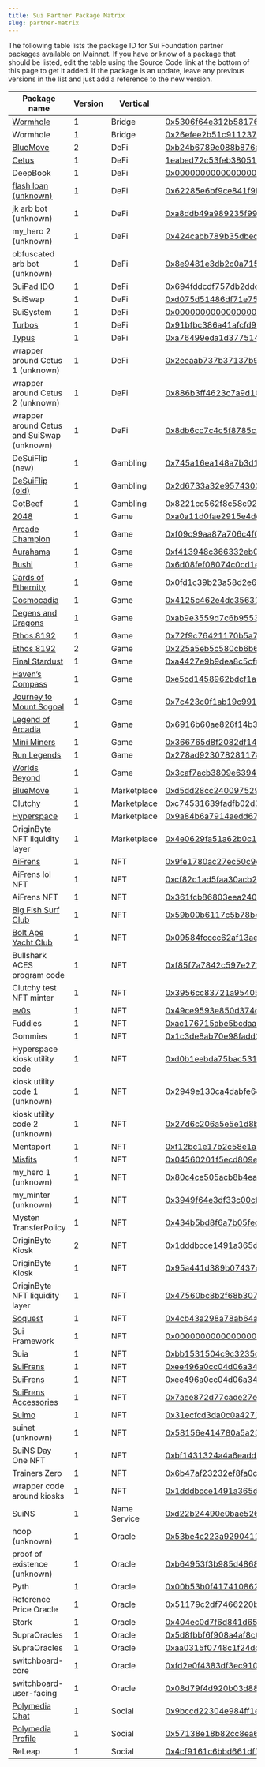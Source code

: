 ```yaml
---
title: Sui Partner Package Matrix
slug: partner-matrix
---
```


The following table lists the package ID for Sui Foundation partner packages available on Mainnet. If you have or know of a package that should be listed, edit the table using the Source Code link at the bottom of this page to get it added. If the package is an update, leave any previous versions in the list and just add a reference to the new version.

| Package name                                                           | Version | Vertical     | Package ID                                                                                                                                                              |
| ---------------------------------------------------------------------- | ------- | ------------ | ----------------------------------------------------------------------------------------------------------------------------------------------------------------------- |
| [Wormhole](https://www.portalbridge.com/sui/)                          | 1       | Bridge       | [0x5306f64e312b581766351c07af79c72fcb1cd25147157fdc2f8ad76de9a3fb6a](https://suiexplorer.com/object/0x5306f64e312b581766351c07af79c72fcb1cd25147157fdc2f8ad76de9a3fb6a) |
| Wormhole                                                               | 1       | Bridge       | [0x26efee2b51c911237888e5dc6702868abca3c7ac12c53f76ef8eba0697695e3d](https://suiexplorer.com/object/0x26efee2b51c911237888e5dc6702868abca3c7ac12c53f76ef8eba0697695e3d) |
| [BlueMove](https://sui.bluemove.net/)                                  | 2       | DeFi         | [0xb24b6789e088b876afabca733bed2299fbc9e2d6369be4d1acfa17d8145454d9](https://suiexplorer.com/object/0xb24b6789e088b876afabca733bed2299fbc9e2d6369be4d1acfa17d8145454d9) |
| [Cetus](https://www.cetus.zone/)                                       | 1       | DeFi         | [1eabed72c53feb3805120a081dc15963c204dc8d091542592abaf7a35689b2fb](https://suiexplorer.com/object/1eabed72c53feb3805120a081dc15963c204dc8d091542592abaf7a35689b2fb)     |
| DeepBook                                                               | 1       | DeFi         | [0x000000000000000000000000000000000000000000000000000000000000dee9](https://suiexplorer.com/object/0x000000000000000000000000000000000000000000000000000000000000dee9) |
| [flash loan (unknown)](-)                                              | 1       | DeFi         | [0x62285e6bf9ce841f9bf98b7e3a8e4478e02219135cf2bc1ccaf409ec5883f7b6](https://suiexplorer.com/object/0x62285e6bf9ce841f9bf98b7e3a8e4478e02219135cf2bc1ccaf409ec5883f7b6) |
| jk arb bot (unknown)                                                   | 1       | DeFi         | [0xa8ddb49a989235f99c1100cad86e79685aca4cde696d1c4f084296917b2d0813](https://suiexplorer.com/object/0xa8ddb49a989235f99c1100cad86e79685aca4cde696d1c4f084296917b2d0813) |
| my_hero 2 (unknown)                                                    | 1       | DeFi         | [0x424cabb789b35dbed3539852f856bfcfa790dcf19a44c9f1a7071ab46f37c10b](https://suiexplorer.com/object/0x424cabb789b35dbed3539852f856bfcfa790dcf19a44c9f1a7071ab46f37c10b) |
| obfuscated arb bot (unknown)                                           | 1       | DeFi         | [0x8e9481e3db2c0a715a19ec4dc912b96eeea1803d531eaef3cc7d6b918035dfcf](https://suiexplorer.com/object/0x8e9481e3db2c0a715a19ec4dc912b96eeea1803d531eaef3cc7d6b918035dfcf) |
| [SuiPad IDO](https://www.suipad.xyz/)                                  | 1       | DeFi         | [0x694fddcdf757db2ddc951ba5c8c3076f9d0e48c6895ff57f6c0888896814ccf2](https://suiexplorer.com/object/0x694fddcdf757db2ddc951ba5c8c3076f9d0e48c6895ff57f6c0888896814ccf2) |
| SuiSwap                                                                | 1       | DeFi         | [0xd075d51486df71e750872b4edf82ea3409fda397ceecc0b6aedf573d923c54a0](https://suiexplorer.com/object/0xd075d51486df71e750872b4edf82ea3409fda397ceecc0b6aedf573d923c54a0) |
| SuiSystem                                                              | 1       | DeFi         | [0x0000000000000000000000000000000000000000000000000000000000000003](https://suiexplorer.com/object/0x0000000000000000000000000000000000000000000000000000000000000003) |
| [Turbos](https://turbos.finance/)                                      | 1       | DeFi         | [0x91bfbc386a41afcfd9b2533058d7e915a1d3829089cc268ff4333d54d6339ca1](https://suiexplorer.com/object/0x91bfbc386a41afcfd9b2533058d7e915a1d3829089cc268ff4333d54d6339ca1) |
| [Typus](https://typus.finance/)                                        | 1       | DeFi         | [0xa76499eda1d37751473de5f30e106f35943ada2f6ea764861243e7f5aa5bcc97](https://suiexplorer.com/object/0xa76499eda1d37751473de5f30e106f35943ada2f6ea764861243e7f5aa5bcc97) |
| wrapper around Cetus 1 (unknown)                                       | 1       | DeFi         | [0x2eeaab737b37137b94bfa8f841f92e36a153641119da3456dec1926b9960d9be](https://suiexplorer.com/object/0x2eeaab737b37137b94bfa8f841f92e36a153641119da3456dec1926b9960d9be) |
| wrapper around Cetus 2 (unknown)                                       | 1       | DeFi         | [0x886b3ff4623c7a9d101e0470012e0612621fbc67fa4cedddd3b17b273e35a50e](https://suiexplorer.com/object/0x886b3ff4623c7a9d101e0470012e0612621fbc67fa4cedddd3b17b273e35a50e) |
| wrapper around Cetus and SuiSwap (unknown)                             | 1       | DeFi         | [0x8db6cc7c4c5f8785c2ceaafbaad71e6fcf99b16e45478f8094c39893bcc1dcec](https://suiexplorer.com/object/0x8db6cc7c4c5f8785c2ceaafbaad71e6fcf99b16e45478f8094c39893bcc1dcec) |
| DeSuiFlip (new)                                                        | 1       | Gambling     | [0x745a16ea148a7b3d1f6e68d0f16237f954e99197cd0ffb96e70c994c946d60d1](https://suiexplorer.com/object/0x745a16ea148a7b3d1f6e68d0f16237f954e99197cd0ffb96e70c994c946d60d1) |
| [DeSuiFlip (old)](https://desuicoinflip.io/)                           | 1       | Gambling     | [0x2d6733a32e957430324196dc5d786d7c839f3c7bbfd92b83c469448b988413b1](https://suiexplorer.com/object/0x2d6733a32e957430324196dc5d786d7c839f3c7bbfd92b83c469448b988413b1) |
| [GotBeef](https://gotbeef.app/)                                        | 1       | Gambling     | [0x8221cc562f8c58c922c6a40ecbc7e2f16b0159fb683470c22e96d21a0dc52beb](https://suiexplorer.com/object/0x8221cc562f8c58c922c6a40ecbc7e2f16b0159fb683470c22e96d21a0dc52beb) |
| [2048](https://s2048.xyz/)                                             | 1       | Game         | [0xa0a11d0fae2915e4decd8fcd324b70d4895085ac114cd99b3e751a91b483e9b4](https://suiexplorer.com/object/0xa0a11d0fae2915e4decd8fcd324b70d4895085ac114cd99b3e751a91b483e9b4) |
| [Arcade Champion](https://www.bluejaygames.com/)                       | 1       | Game         | [0xf09c99aa87a706c4f010c8c6b86d0249ccf670a138dcbcc7af9f4da8573019fe](https://suiexplorer.com/object/0xf09c99aa87a706c4f010c8c6b86d0249ccf670a138dcbcc7af9f4da8573019fe) |
| [Aurahama](https://www.projecteluune.com/)                             | 1       | Game         | [0xf413948c366332eb0b4de5f2c55dafb21bdfdb8f255ac222ac27a82df7a889ca](https://suiexplorer.com/object/0xf413948c366332eb0b4de5f2c55dafb21bdfdb8f255ac222ac27a82df7a889ca) |
| [Bushi](https://www.playbushi.io/)                                     | 1       | Game         | [0x6d08fef08074c0cd1eba57c46c5903c2fdc3e3a6680ef46d6f6abc7ec1669aee](https://suiexplorer.com/object/0x6d08fef08074c0cd1eba57c46c5903c2fdc3e3a6680ef46d6f6abc7ec1669aee) |
| [Cards of Ethernity](https://coe.gg/)                                  | 1       | Game         | [0x0fd1c39b23a58d2e61d79e8ceae1d9a3548fbf86f1eccaa8e682c304c3d16613](https://suiexplorer.com/object/0x0fd1c39b23a58d2e61d79e8ceae1d9a3548fbf86f1eccaa8e682c304c3d16613) |
| [Cosmocadia](https://www.cosmocadia.io/)                               | 1       | Game         | [0x4125c462e4dc35631e7b31dc0c443930bd96fbd24858d8e772ff5b225c55a792](https://suiexplorer.com/object/0x4125c462e4dc35631e7b31dc0c443930bd96fbd24858d8e772ff5b225c55a792) |
| [Degens and Dragons](https://degensdragonsgame.com/)                   | 1       | Game         | [0xab9e3559d7c6b9553624c7dd746ab50713ca00539ec71791882e436d11857999](https://suiexplorer.com/object/0xab9e3559d7c6b9553624c7dd746ab50713ca00539ec71791882e436d11857999) |
| [Ethos 8192](https://sui8192.ethoswallet.xyz/)                         | 1       | Game         | [0x72f9c76421170b5a797432ba9e1b3b2e2b7cf6faa26eb955396c773af2479e1e](https://suiexplorer.com/object/0x72f9c76421170b5a797432ba9e1b3b2e2b7cf6faa26eb955396c773af2479e1e) |
| [Ethos 8192](https://sui8192.ethoswallet.xyz/)                         | 2       | Game         | [0x225a5eb5c580cb6b6c44ffd60c4d79021e79c5a6cea7eb3e60962ee5f9bc6cb2](https://suiexplorer.com/object/0x225a5eb5c580cb6b6c44ffd60c4d79021e79c5a6cea7eb3e60962ee5f9bc6cb2) |
| [Final Stardust](https://finalstardust.com/)                           | 1       | Game         | [0xa4427e9b9dea8c5cfa919cdbc3831a8469de90c83f07e6981e644ee062de0952](https://suiexplorer.com/object/0xa4427e9b9dea8c5cfa919cdbc3831a8469de90c83f07e6981e644ee062de0952) |
| [Haven’s Compass](https://www.havenscompass.com/)                      | 1       | Game         | [0xe5cd1458962bdcf1a6aaa455f4f6607d4d6a6fddc230bba9f5c9fe7645732050](https://suiexplorer.com/object/0xe5cd1458962bdcf1a6aaa455f4f6607d4d6a6fddc230bba9f5c9fe7645732050) |
| [Journey to Mount Sogoal](https://journey.polymedia.app/)              | 1       | Game         | [0x7c423c0f1ab19c99155c24e98fdb971453b699c90ab579b23b38103060ea26db](https://suiexplorer.com/object/0x7c423c0f1ab19c99155c24e98fdb971453b699c90ab579b23b38103060ea26db) |
| [Legend of Arcadia](https://legendofarcadia.io/)                       | 1       | Game         | [0x6916b60ae826f14b3e2d7aa9c7eaf491a489379e2357c2819f48dde75a45ab58](https://suiexplorer.com/object/0x6916b60ae826f14b3e2d7aa9c7eaf491a489379e2357c2819f48dde75a45ab58) |
| [Mini Miners](https://sui.miniminersgame.com/)                         | 1       | Game         | [0x366765d8f2082df14f5c23593537d7a186268b8c624817bacfdc0cdc595db29f](https://suiexplorer.com/object/0x366765d8f2082df14f5c23593537d7a186268b8c624817bacfdc0cdc595db29f) |
| [Run Legends](https://www.talofagames.com/play)                        | 1       | Game         | [0x278ad923078281178b8b79d7c57417e2cb0db7a499533b09aa895e93fd4362f9](https://suiexplorer.com/object/0x278ad923078281178b8b79d7c57417e2cb0db7a499533b09aa895e93fd4362f9) |
| [Worlds Beyond](https://worldsbeyondnft.com/)                          | 1       | Game         | [0x3caf7acb3809e63944c8d9b6b950d6e2b09a1e53f77e6d027aa4f81410ef833a](https://suiexplorer.com/object/0x3caf7acb3809e63944c8d9b6b950d6e2b09a1e53f77e6d027aa4f81410ef833a) |
| [BlueMove](https://sui.bluemove.net/)                                  | 1       | Marketplace  | [0xd5dd28cc24009752905689b2ba2bf90bfc8de4549b9123f93519bb8ba9bf9981](https://suiexplorer.com/object/0xd5dd28cc24009752905689b2ba2bf90bfc8de4549b9123f93519bb8ba9bf9981) |
| [Clutchy](https://clutchy.io/)                                         | 1       | Marketplace  | [0xc74531639fadfb02d30f05f37de4cf1e1149ed8d23658edd089004830068180b](https://suiexplorer.com/object/0xc74531639fadfb02d30f05f37de4cf1e1149ed8d23658edd089004830068180b) |
| [Hyperspace](https://sui.hyperspace.xyz/)                              | 1       | Marketplace  | [0x9a84b6a7914aedd6741e73cc2ca23cbc77e22ed3c5f884c072a51868fedde45b](https://suiexplorer.com/object/0x9a84b6a7914aedd6741e73cc2ca23cbc77e22ed3c5f884c072a51868fedde45b) |
| OriginByte NFT liquidity layer                                         | 1       | Marketplace  | [0x4e0629fa51a62b0c1d7c7b9fc89237ec5b6f630d7798ad3f06d820afb93a995a](https://suiexplorer.com/object/0x4e0629fa51a62b0c1d7c7b9fc89237ec5b6f630d7798ad3f06d820afb93a995a) |
| [AiFrens](https://suifrens.ai/)                                        | 1       | NFT          | [0x9fe1780ac27ec50c9c441fb31822f5c148f841f09ee455c6a0daf7c634a30a27](https://suiexplorer.com/object/0x9fe1780ac27ec50c9c441fb31822f5c148f841f09ee455c6a0daf7c634a30a27) |
| AiFrens lol NFT                                                        | 1       | NFT          | [0xcf82c1ad5faa30acb2f18394f7cfaf5e5c0c2416d68ebcf01a78c83c385a682c](https://suiexplorer.com/object/0xcf82c1ad5faa30acb2f18394f7cfaf5e5c0c2416d68ebcf01a78c83c385a682c) |
| AiFrens NFT                                                            | 1       | NFT          | [0x361fcb86803eea2403007250638f3c8427249168ac77fee74b7129bdc05b2586](https://suiexplorer.com/object/0x361fcb86803eea2403007250638f3c8427249168ac77fee74b7129bdc05b2586) |
| [Big Fish Surf Club](https://twitter.com/bigfishsurfclub)              | 1       | NFT          | [0x59b00b6117c5b78b410fbab053b24fdcb4e2c6b452d089c0283fbec712c8c40b](https://suiexplorer.com/object/0x59b00b6117c5b78b410fbab053b24fdcb4e2c6b452d089c0283fbec712c8c40b) |
| [Bolt Ape Yacht Club](https://suiboltapeyc.com/)                       | 1       | NFT          | [0x09584fcccc62af13aeb6b656a4c9ae0e93ba7c873eb7b74069cc7c30e5093c38](https://suiexplorer.com/object/0x09584fcccc62af13aeb6b656a4c9ae0e93ba7c873eb7b74069cc7c30e5093c38) |
| Bullshark ACES program code                                            | 1       | NFT          | [0xf85f7a7842c597e272c01d53866f30077d814eb587a56f1a52e58538c4739f80](https://suiexplorer.com/object/0xf85f7a7842c597e272c01d53866f30077d814eb587a56f1a52e58538c4739f80) |
| Clutchy test NFT minter                                                | 1       | NFT          | [0x3956cc83721a954057ac2ee162924667acc49361bba4dc063014adeb74d4faec](https://suiexplorer.com/object/0x3956cc83721a954057ac2ee162924667acc49361bba4dc063014adeb74d4faec) |
| [ev0s](https://ev0s.gitbook.io/ev0s/)                                  | 1       | NFT          | [0x49ce9593e850d374d4b7fc6813312760aee0d4e7816b9e082efc7563bca96e94](https://suiexplorer.com/object/0x49ce9593e850d374d4b7fc6813312760aee0d4e7816b9e082efc7563bca96e94) |
| Fuddies                                                                | 1       | NFT          | [0xac176715abe5bcdaae627c5048958bbe320a8474f524674f3278e31af3c8b86b](https://suiexplorer.com/object/0xac176715abe5bcdaae627c5048958bbe320a8474f524674f3278e31af3c8b86b) |
| Gommies                                                                | 1       | NFT          | [0x1c3de8ab70e98fadd2c46b98bd617908c41ae0d13f11d6fec158153d0e127279](https://suiexplorer.com/object/0x1c3de8ab70e98fadd2c46b98bd617908c41ae0d13f11d6fec158153d0e127279) |
| Hyperspace kiosk utility code                                          | 1       | NFT          | [0xd0b1eebda75bac531c58c1d94ef0f14d3386413ba95503b6961d85c6f9f1ed7d](https://suiexplorer.com/object/0xd0b1eebda75bac531c58c1d94ef0f14d3386413ba95503b6961d85c6f9f1ed7d) |
| kiosk utility code 1 (unknown)                                         | 1       | NFT          | [0x2949e130ca4dabfe6448173758468a3e45ea3f070e3264f112b51c023f3ecf9f](https://suiexplorer.com/object/0x2949e130ca4dabfe6448173758468a3e45ea3f070e3264f112b51c023f3ecf9f) |
| kiosk utility code 2 (unknown)                                         | 1       | NFT          | [0x27d6c206a5e5e1d8be1fc369c3c57968e210b87c97290c2ec9fce14a62d2ac1a](https://suiexplorer.com/object/0x27d6c206a5e5e1d8be1fc369c3c57968e210b87c97290c2ec9fce14a62d2ac1a) |
| Mentaport                                                              | 1       | NFT          | [0xf12bc1e17b2c58e1ab714f9df8d0b498551a58e05faa73de64c5dbe24d585a13](https://suiexplorer.com/object/0xf12bc1e17b2c58e1ab714f9df8d0b498551a58e05faa73de64c5dbe24d585a13) |
| [Misfits](https://misfits.land/)                                       | 1       | NFT          | [0x04560201f5ecd809e10466b4b45dd76c577c19f3d9ffae63f64eb8cdc93a501f](https://suiexplorer.com/object/0x04560201f5ecd809e10466b4b45dd76c577c19f3d9ffae63f64eb8cdc93a501f) |
| my_hero 1 (unknown)                                                    | 1       | NFT          | [0x80c4ce505acb8b4ea0fa5899b4ca2c2ea98e76926c6fe2500ad9f7f4ee0aba56](https://suiexplorer.com/object/0x80c4ce505acb8b4ea0fa5899b4ca2c2ea98e76926c6fe2500ad9f7f4ee0aba56) |
| my_minter (unknown)                                                    | 1       | NFT          | [0x3949f64e3df33c00cf978163cbc748dd5108f72d72490b4ca760acdd41c1e45c](https://suiexplorer.com/object/0x3949f64e3df33c00cf978163cbc748dd5108f72d72490b4ca760acdd41c1e45c) |
| Mysten TransferPolicy                                                  | 1       | NFT          | [0x434b5bd8f6a7b05fede0ff46c6e511d71ea326ed38056e3bcd681d2d7c2a7879](https://suiexplorer.com/object/0x434b5bd8f6a7b05fede0ff46c6e511d71ea326ed38056e3bcd681d2d7c2a7879) |
| OriginByte Kiosk                                                       | 2       | NFT          | [0x1dddbcce1491a365d931a0dc6a64db596dad9c9915c6d0efb13e5c2efd5e95ce](https://suiexplorer.com/object/0x1dddbcce1491a365d931a0dc6a64db596dad9c9915c6d0efb13e5c2efd5e95ce) |
| OriginByte Kiosk                                                       | 1       | NFT          | [0x95a441d389b07437d00dd07e0b6f05f513d7659b13fd7c5d3923c7d9d847199b](https://suiexplorer.com/object/0x95a441d389b07437d00dd07e0b6f05f513d7659b13fd7c5d3923c7d9d847199b) |
| OriginByte NFT liquidity layer                                         | 1       | NFT          | [0x47560bc8b2f68b30733ff2c516c6652b48fe7f0bfd0832acd8cc5306a301736e](https://suiexplorer.com/object/0x47560bc8b2f68b30733ff2c516c6652b48fe7f0bfd0832acd8cc5306a301736e) |
| [Soquest](https://soquest.xyz/)                                        | 1       | NFT          | [0x4cb43a298a78ab64a3181305e45cef6b4ecadf35e85c92496aa1590c11af5c70](https://suiexplorer.com/object/0x4cb43a298a78ab64a3181305e45cef6b4ecadf35e85c92496aa1590c11af5c70) |
| Sui Framework                                                          | 1       | NFT          | [0x0000000000000000000000000000000000000000000000000000000000000002](https://suiexplorer.com/object/0x0000000000000000000000000000000000000000000000000000000000000002) |
| Suia                                                                   | 1       | NFT          | [0xbb1531504c9c3235d3cd637ed9573cbe18461255b4175a1cb1e1b07b8aa8e11b](https://suiexplorer.com/object/0xbb1531504c9c3235d3cd637ed9573cbe18461255b4175a1cb1e1b07b8aa8e11b) |
| [SuiFrens](https://suifrens.com/)                                      | 1       | NFT          | [0xee496a0cc04d06a345982ba6697c90c619020de9e274408c7819f787ff66e1a1](https://suiexplorer.com/object/0xee496a0cc04d06a345982ba6697c90c619020de9e274408c7819f787ff66e1a1) |
| [SuiFrens](https://suifrens.com/)                                      | 1       | NFT          | [0xee496a0cc04d06a345982ba6697c90c619020de9e274408c7819f787ff66e1a1](https://suiexplorer.com/object/0xee496a0cc04d06a345982ba6697c90c619020de9e274408c7819f787ff66e1a1) |
| [SuiFrens Accessories](https://suifrens.com/accessory-shop)            | 1       | NFT          | [0x7aee872d77cade27e7d9b79bf9c67ac40bfb1b797e8b7438ee73f0af21bb4664](https://suiexplorer.com/object/0x7aee872d77cade27e7d9b79bf9c67ac40bfb1b797e8b7438ee73f0af21bb4664) |
| [Suimo](https://suimo.xyz/)                                            | 1       | NFT          | [0x31ecfcd3da0c0a4271134828cabf295fbd8e4512c4ffd3d9269fad323080a39e](https://suiexplorer.com/object/0x31ecfcd3da0c0a4271134828cabf295fbd8e4512c4ffd3d9269fad323080a39e) |
| suinet (unknown)                                                       | 1       | NFT          | [0x58156e414780a5a237db71afb0d852674eff8cd98f9572104cb79afeb4ad1e9d](https://suiexplorer.com/object/0x58156e414780a5a237db71afb0d852674eff8cd98f9572104cb79afeb4ad1e9d) |
| SuiNS Day One NFT                                                      | 1       | NFT          | [0xbf1431324a4a6eadd70e0ac6c5a16f36492f255ed4d011978b2cf34ad738efe6](https://suiexplorer.com/object/0xbf1431324a4a6eadd70e0ac6c5a16f36492f255ed4d011978b2cf34ad738efe6) |
| Trainers Zero                                                          | 1       | NFT          | [0x6b47af23232ef8fa0c5a3c7d73b74253f6545e94a26eef0e05840c4b69e13667](https://suiexplorer.com/object/0x6b47af23232ef8fa0c5a3c7d73b74253f6545e94a26eef0e05840c4b69e13667) |
| wrapper code around kiosks                                             | 1       | NFT          | [0x1dddbcce1491a365d931a0dc6a64db596dad9c9915c6d0efb13e5c2efd5e95ce](https://suiexplorer.com/object/0x1dddbcce1491a365d931a0dc6a64db596dad9c9915c6d0efb13e5c2efd5e95ce) |
| SuiNS                                                                  | 1       | Name Service | [0xd22b24490e0bae52676651b4f56660a5ff8022a2576e0089f79b3c88d44e08f0](https://suiexplorer.com/object/0xd22b24490e0bae52676651b4f56660a5ff8022a2576e0089f79b3c88d44e08f0) |
| noop (unknown)                                                         | 1       | Oracle       | [0x53be4c223a9290411d35ed6718e009813448a844c975063afdc25f9ae6e7e3c6](https://suiexplorer.com/object/0x53be4c223a9290411d35ed6718e009813448a844c975063afdc25f9ae6e7e3c6) |
| proof of existence (unknown)                                           | 1       | Oracle       | [0xb64953f3b985d4868aa8605a19437c40f75151e8d6675d92bf327230f5c380bb](https://suiexplorer.com/object/0xb64953f3b985d4868aa8605a19437c40f75151e8d6675d92bf327230f5c380bb) |
| Pyth                                                                   | 1       | Oracle       | [0x00b53b0f4174108627fbee72e2498b58d6a2714cded53fac537034c220d26302](https://suiexplorer.com/object/0x00b53b0f4174108627fbee72e2498b58d6a2714cded53fac537034c220d26302) |
| Reference Price Oracle                                                 | 1       | Oracle       | [0x51179c2df7466220b513901c52412258942a1e041fccb973e92a53c29e1a09ed](https://suiexplorer.com/object/0x51179c2df7466220b513901c52412258942a1e041fccb973e92a53c29e1a09ed) |
| Stork                                                                  | 1       | Oracle       | [0x404ec0d7f6d841d65e5d7b92dcf54af3669772aaa7a11fc8c7c8ca3a68d2435d](https://suiexplorer.com/object/0x404ec0d7f6d841d65e5d7b92dcf54af3669772aaa7a11fc8c7c8ca3a68d2435d) |
| SupraOracles                                                           | 1       | Oracle       | [0x5d8fbbf6f908a4af8c6d072669a462d53e03eb3c1d863bd0359dc818c69ea706](https://suiexplorer.com/object/0x5d8fbbf6f908a4af8c6d072669a462d53e03eb3c1d863bd0359dc818c69ea706) |
| SupraOracles                                                           | 1       | Oracle       | [0xaa0315f0748c1f24ddb2b45f7939cff40f7a8104af5ccbc4a1d32f870c0b4105](https://suiexplorer.com/object/0xaa0315f0748c1f24ddb2b45f7939cff40f7a8104af5ccbc4a1d32f870c0b4105) |
| switchboard-core                                                       | 1       | Oracle       | [0xfd2e0f4383df3ec9106326dcd9a20510cdce72146754296deed15403fcd3df8b](https://suiexplorer.com/object/0xfd2e0f4383df3ec9106326dcd9a20510cdce72146754296deed15403fcd3df8b) |
| switchboard-user-facing                                                | 1       | Oracle       | [0x08d79f4d920b03d88faca1e421af023a87fbb1e4a6fd200248e6e9998d09e470](https://suiexplorer.com/object/0x08d79f4d920b03d88faca1e421af023a87fbb1e4a6fd200248e6e9998d09e470) |
| [Polymedia Chat](https://chat.polymedia.app/@sui-fans?network=mainnet) | 1       | Social       | [0x9bccd22304e984ff1e565c2bd7ac8254b0ee2788190373daae33432ace873c18](https://suiexplorer.com/object/0x9bccd22304e984ff1e565c2bd7ac8254b0ee2788190373daae33432ace873c18) |
| [Polymedia Profile](https://profile.polymedia.app/?network=mainnet)    | 1       | Social       | [0x57138e18b82cc8ea6e92c3d5737d6078b1304b655f59cf5ae9668cc44aad4ead](https://suiexplorer.com/object/0x57138e18b82cc8ea6e92c3d5737d6078b1304b655f59cf5ae9668cc44aad4ead) |
| ReLeap                                                                 | 1       | Social       | [0x4cf9161c6bbd661df7f31e1a46b6b73c391e1f5bbae770d59c148feef55dcaff](https://suiexplorer.com/object/0x4cf9161c6bbd661df7f31e1a46b6b73c391e1f5bbae770d59c148feef55dcaff) |
